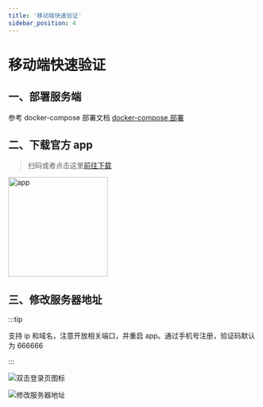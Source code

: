 ```yaml
---
title: '移动端快速验证'
sidebar_position: 4
---
```


# 移动端快速验证

## 一、部署服务端

参考 docker-compose 部署文档 [docker-compose 部署](./dockerCompose)

## 二、**下载官方 app**

> 扫码或者点击这里[前往下载](https://www.pgyer.com/openim_flutter_c_base_open)

<img
  width="200"
  src="https://www.pgyer.com/app/qrcode/openim_flutter_c_base_open"
  alt="app"
/>

## 三、**修改服务器地址**

:::tip

支持 ip 和域名，注意开放相关端口，并重启 app。通过手机号注册，验证码默认为 666666

:::

![双击登录页图标](./assets/1688095532548.jpg)

![修改服务器地址](./assets/1688095537589.jpg)
